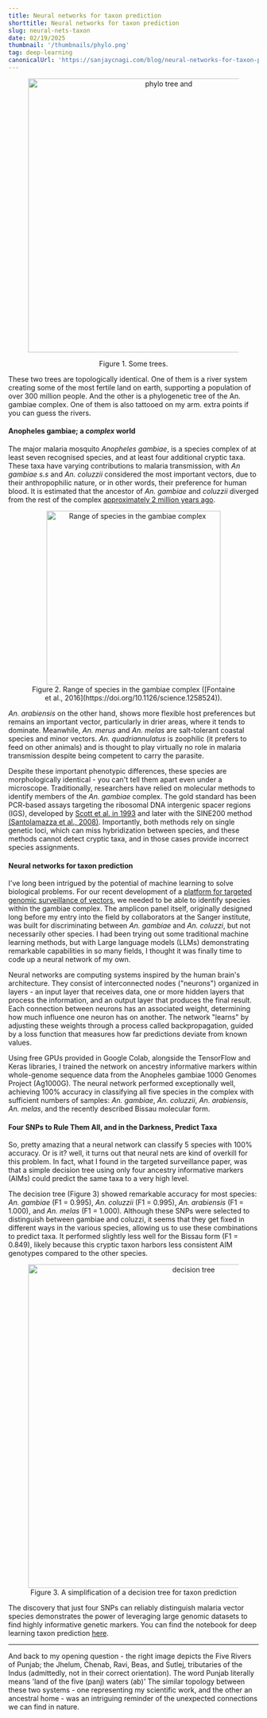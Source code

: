 ```yaml
---
title: Neural networks for taxon prediction
shorttitle: Neural networks for taxon prediction
slug: neural-nets-taxon
date: 02/19/2025
thumbnail: '/thumbnails/phylo.png'
tag: deep-learning
canonicalUrl: 'https://sanjaycnagi.com/blog/neural-networks-for-taxon-prediction/'
---
```


<center>
  <figure>
    <img
      src="/blog/tree-river.png"
      alt="phylo tree and"
      width="550"
      height="550"
    />
  </figure>
    <figcaption>
      Figure 1. Some trees.
    </figcaption>
</center>


These two trees are topologically identical. One of them is a river system creating some of the most fertile land on earth, supporting a population of over 300 million people. And the other is a phylogenetic tree of the An. gambiae complex. One of them is also tattooed on my arm. extra points if you can guess the rivers. 

#### Anopheles gambiae; a *complex* world

The major malaria mosquito *Anopheles gambiae*, is a species complex of at least seven recognised species, and at least four additional cryptic taxa. These taxa have varying contributions to malaria transmission, with *An gambiae s.s* and *An. coluzzii* considered the most important vectors, due to their anthropophilic nature, or in other words, their preference for human blood. It is estimated that the ancestor of *An. gambiae* and *coluzzii* diverged from the rest of the complex [approximately 2 million years ago](https://doi.org/10.1126/science.1258524).  

<center>
  <figure>
    <img
      src="/blog/range.png"
      alt="Range of species in the gambiae complex"
      width="350"
      height="350"
    />
    <figcaption>
      Figure 2. Range of species in the gambiae complex ([Fontaine et al., 2016](https://doi.org/10.1126/science.1258524)).
    </figcaption>
  </figure>
</center>


*An. arabiensis* on the other hand, shows more flexible host preferences but remains an important vector, particularly in drier areas, where it tends to dominate. Meanwhile, *An. merus* and *An. melas* are salt-tolerant coastal species and minor vectors. *An. quadriannulatus* is zoophilic (it prefers to feed on other animals) and is thought to play virtually no role in malaria transmission despite being competent to carry the parasite. 

Despite these important phenotypic differences, these species are morphologically identical - you can't tell them apart even under a microscope. Traditionally, researchers have relied on molecular methods to identify members of the *An. gambiae* complex. The gold standard has been PCR-based assays targeting the ribosomal DNA intergenic spacer regions (IGS), developed by [Scott et al. in 1993](https://doi.org/10.4269/ajtmh.1993.49.520) and later with the SINE200 method [(Santolamazza et al.,  2008)](https://doi.org/10.1186/1475-2875-7-163). Importantly, both methods rely on single genetic loci, which can miss hybridization between species, and these methods cannot detect cryptic taxa, and in those cases provide incorrect species assignments.

#### Neural networks for taxon prediction

I've long been intrigued by the potential of machine learning to solve biological problems. For our recent development of a [platform for targeted genomic surveillance of vectors](https://doi.org/10.1101/2025.02.14.637727), we needed to be able to identify species within the gambiae complex. The amplicon panel itself, originally designed long before my entry into the field by collaborators at the Sanger institute, was built for discriminating between *An. gambiae* and *An. coluzzi*, but not necessarily other species. I had been trying out some traditional machine learning methods, but with Large language models (LLMs) demonstrating remarkable capabilities in so many fields, I thought it was finally time to code up a neural network of my own.

Neural networks are computing systems inspired by the human brain's architecture. They consist of interconnected nodes ("neurons") organized in layers - an input layer that receives data, one or more hidden layers that process the information, and an output layer that produces the final result. Each connection between neurons has an associated weight, determining how much influence one neuron has on another. The network "learns" by adjusting these weights through a process called backpropagation, guided by a loss function that measures how far predictions deviate from known values.

Using free GPUs provided in Google Colab, alongside the TensorFlow and Keras libraries, I trained the network on ancestry informative markers within whole-genome sequence data from the Anopheles gambiae 1000 Genomes Project (Ag1000G). The neural network performed exceptionally well, achieving 100% accuracy in classifying all five species in the complex with sufficient numbers of samples: *An. gambiae*, *An. coluzzii*, *An. arabiensis*, *An. melas*, and the recently described Bissau molecular form.

#### Four SNPs to Rule Them All, and in the Darkness, Predict Taxa

So, pretty amazing that a neural network can classify 5 species with 100% accuracy. Or is it? well, it turns out that neural nets are kind of overkill for this problem. In fact, what I found in the targeted surveillance paper, was that a simple decision tree using only four ancestry informative markers (AIMs) could predict the same taxa to a very high level. 

The decision tree (Figure 3) showed remarkable accuracy for most species: *An. gambiae* (F1 = 0.995), *An. coluzzii* (F1 = 0.995), *An. arabiensis* (F1 = 1.000), and *An. melas* (F1 = 1.000). Although these SNPs were selected to distinguish between gambiae and coluzzi, it seems that they get fixed in different ways in the various species, allowing us to use these combinations to predict taxa. It performed slightly less well for the Bissau form (F1 = 0.849), likely because this cryptic taxon harbors less consistent AIM genotypes compared to the other species. 

<center>
  <figure>
    <img
      src="/blog/tree.svg"
      alt="decision tree"
      width="650"
      height="650"
    />
    <figcaption>
      Figure 3. A simplification of a decision tree for taxon prediction
    </figcaption>
  </figure>
</center>

The discovery that just four SNPs can reliably distinguish malaria vector species demonstrates the power of leveraging large genomic datasets to find highly informative genetic markers. You can find the notebook for deep learning taxon prediction [here](https://colab.research.google.com/drive/1rcanKIJyD5Pnzg_17HCBUuVeIWe5QA5j?usp=sharing).

--- 

And back to my opening question - the right image depicts the Five Rivers of Punjab; the Jhelum, Chenab, Ravi, Beas, and Sutlej, tributaries of the Indus (admittedly, not in their correct orientation). The word Punjab literally means 'land of the five (panj) waters (ab)' The similar topology between these two systems - one representing my scientific work, and the other an ancestral home - was an intriguing reminder of the unexpected connections we can find in nature.